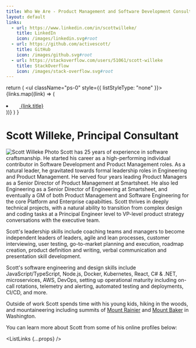 ```yaml
---
title: Who We Are - Product Management and Software Development Consulting by Scott Willeke
layout: default
links:
  - url: https://www.linkedin.com/in/scottwilleke/
    title: LinkedIn
    icon: /images/linkedin.svg#root
  - url: https://github.com/activescott/
    title: GitHub
    icon: /images/github.svg#root
  - url: https://stackoverflow.com/users/51061/scott-willeke
    title: StackOverflow
    icon: /images/stack-overflow.svg#root
---
```


  return (
    <ul className="ps-0" style={{ listStyleType: "none" }}>
      {links.map((link) => (
        <li className="d-flex align-items-start mb-1" key={link.title}>
          <a href={link.url} target="_blank" className="text-decoration-none">
            <svg
              viewBox="0 0 16 16"
              width="16"
              height="16"
              className="ms-3 me-1"
            >
              <use href={link.icon}></use>
            </svg>
            {link.title}
          </a>
        </li>
      ))}
    </ul>
  )
}

# Scott Willeke, Principal Consultant

<img
  src="/images/scott-onphone-small.jpg"
  className="img-thumbnail rounded float-end"
  alt="Scott Willeke Photo"
  width={200}
/> Scott has 25 years of experience in software craftsmanship. He started his career
as a high-performing individual contributor in Software Development and Product Management
roles. As a natural leader, he gravitated towards formal leadership roles in Engineering
and Product Management. He served four years leading Product Managers as a Senior
Director of Product Management at Smartsheet. He also led Engineering as a Senior
Director of Engineering at Smartsheet, and eventually a GM of both Product Management
and Software Engineering for the core Platform and Enterprise capabilties. Scott
thrives in deeply technical projects, with a natural ability to transition from complex
design and coding tasks at a Principal Engineer level to VP-level product strategy
conversations with the executive team.

Scott's leadership skills include coaching teams and managers to become independent leaders of leaders, agile and lean processes, customer interviewing, user testing, go-to-market planning and execution, roadmap creation, product definition and writing, verbal communication and presentation skill development.

Scott's software engineering and design skills include JavaScript/TypeScript, Node.js, Docker, Kubernetes, React, C# & .NET, microservices, AWS, DevOps, setting up operational maturity including on-call rotations, telemetry and alerting, automated testing and deployments, CI/CD, and more.

Outside of work Scott spends time with his young kids, hiking in the woods, and mountaineering including summits of [Mount Rainier](https://peakbagger.com/climber/Ascent.aspx?aid=1854749) and [Mount Baker](https://peakbagger.com/climber/ascent.aspx?aid=2027709) in Washington.

You can learn more about Scott from some of his online profiles below:

<ListLinks {...props} />
